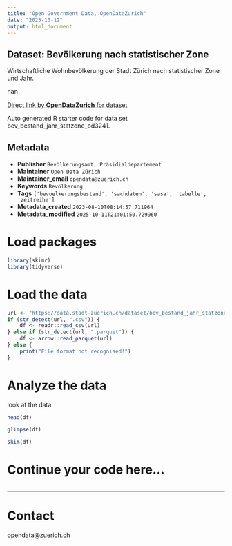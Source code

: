 ```yaml
---
title: "Open Government Data, OpenDataZurich"
date: "2025-10-12"
output: html_document
---
```


## Dataset: Bevölkerung nach statistischer Zone


Wirtschaftliche Wohnbevölkerung der Stadt Zürich nach statistischer Zone und Jahr.


nan

[Direct link by **OpenDataZurich** for dataset](https://data.stadt-zuerich.ch/dataset/bev_bestand_jahr_statzone_od3241)

Auto generated R starter code for data set bev_bestand_jahr_statzone_od3241.

## Metadata

- **Publisher** `Bevölkerungsamt, Präsidialdepartement`
- **Maintainer** `Open Data Zürich`
- **Maintainer_email** `opendata@zuerich.ch`
- **Keywords** `Bevölk­erung`
- **Tags** `['bevoelkerungsbestand', 'sachdaten', 'sasa', 'tabelle', 'zeitreihe']`
- **Metadata_created** `2023-08-10T08:14:57.711964`
- **Metadata_modified** `2025-10-11T21:01:50.729960`


# Load packages

```r
library(skimr)
library(tidyverse)
```

# Load the data

```r
url <- "https://data.stadt-zuerich.ch/dataset/bev_bestand_jahr_statzone_od3241/download/BEV324OD3241.csv"
if (str_detect(url, ".csv")) {
    df <- readr::read_csv(url)
} else if (str_detect(url, ".parquet")) {
    df <- arrow::read_parquet(url)
} else {
    print("File format not recognised!")
}
```

# Analyze the data

look at the data
```r
head(df)
```

```r
glimpse(df)
```

```r
skim(df)
```

# Continue your code here...

```r

```

------------------------------------------------------------------------

# Contact

opendata@zuerich.ch
